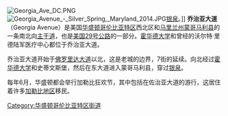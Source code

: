 [[Image:Georgia_Ave_DC.PNG|right]]
[[File:Georgia_Avenue_-_Silver_Spring,_Maryland_2014.JPG|thumb]][[银泉_(马里兰州)|银泉]]。]]
'''乔治亚大道'''（Georgia Avenue）是美国[[华盛顿哥伦比亚特区|华盛顿哥伦比亚特区]]西北区和[[马里兰州|马里兰州]][[蒙哥马利县_(马里兰州)|蒙哥马利县]]的一条南北向[[主干道|主干道]]，也是[[国道29号_(美国)|美国29号公路]]的一部分。[[霍华德大学|霍华德大学]]和曾经的沃尔特·里德陆军医疗中心都位于乔治亚大道。

乔治亚大道开始于[[佛罗里达大道|佛罗里达大道]]以北，这是老城的边界，7街的延续。向北经过[[霍华德大学|霍华德大学]]和史蒂文斯堡，然后在东大道进入蒙哥马利县，穿过[[银泉_(马里兰州)|银泉]]。

每年6月，华盛顿都会举行加勒比狂欢节，其中包括在佐治亚大道的游行，这居住着许多[[加勒比地区|加勒比地区]]移民。
{{华盛顿哥伦比亚特区街道}}{{reflist}}
[[Category:华盛顿哥伦比亚特区街道|Category:华盛顿哥伦比亚特区街道]]